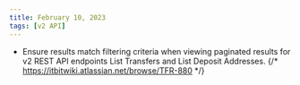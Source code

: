 ```yaml
---
title: February 10, 2023
tags: [v2 API]
---
```


- Ensure results match filtering criteria when viewing paginated results for v2 REST API endpoints List Transfers and List Deposit Addresses. {/* https://itbitwiki.atlassian.net/browse/TFR-880 */}
